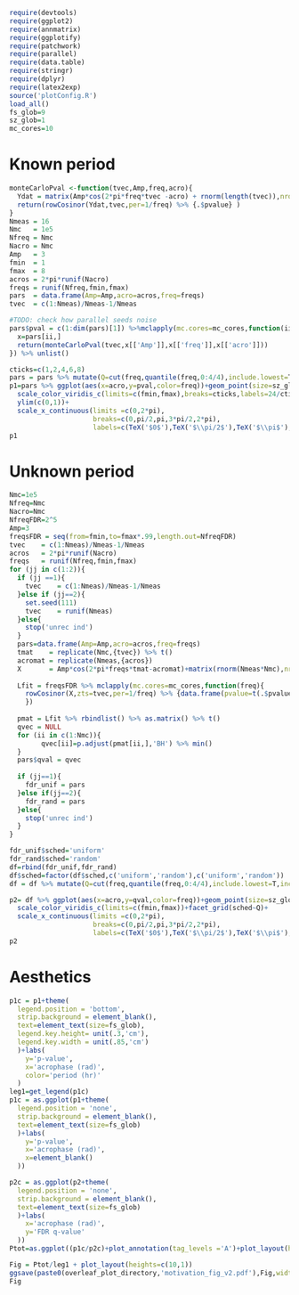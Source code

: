 ```r
require(devtools)
require(ggplot2)
require(annmatrix)
require(ggplotify)
require(patchwork)
require(parallel)
require(data.table)
require(stringr)
require(dplyr)
require(latex2exp)
source('plotConfig.R')
load_all()
fs_glob=9
sz_glob=1
mc_cores=10
```

# Known period
```r
monteCarloPval <-function(tvec,Amp,freq,acro){
  Ydat = matrix(Amp*cos(2*pi*freq*tvec -acro) + rnorm(length(tvec)),nrow=1)
  return(rowCosinor(Ydat,tvec,per=1/freq) %>% {.$pvalue} )
}
Nmeas = 16
Nmc   = 1e5
Nfreq = Nmc
Nacro = Nmc
Amp   = 3
fmin  = 1
fmax  = 8
acros = 2*pi*runif(Nacro)
freqs = runif(Nfreq,fmin,fmax)
pars  = data.frame(Amp=Amp,acro=acros,freq=freqs)
tvec  = c(1:Nmeas)/Nmeas-1/Nmeas

#TODO: check how parallel seeds noise
pars$pval = c(1:dim(pars)[1]) %>%mclapply(mc.cores=mc_cores,function(ii){
  x=pars[ii,] 
  return(monteCarloPval(tvec,x[['Amp']],x[['freq']],x[['acro']]))
}) %>% unlist()

cticks=c(1,2,4,6,8)
pars = pars %>% mutate(Q=cut(freq,quantile(freq,0:4/4),include.lowest=T,include.heighest=T))
p1=pars %>% ggplot(aes(x=acro,y=pval,color=freq))+geom_point(size=sz_glob)+
  scale_color_viridis_c(limits=c(fmin,fmax),breaks=cticks,labels=24/cticks)+
  ylim(c(0,1))+
  scale_x_continuous(limits =c(0,2*pi),
                     breaks=c(0,pi/2,pi,3*pi/2,2*pi),
                     labels=c(TeX('$0$'),TeX('$\\pi/2$'),TeX('$\\pi$'),TeX('$3\\pi/2$'),TeX('$2\\pi$')))
p1
```

# Unknown period 
```r
Nmc=1e5
Nfreq=Nmc
Nacro=Nmc
NfreqFDR=2^5
Amp=3
freqsFDR = seq(from=fmin,to=fmax*.99,length.out=NfreqFDR)
tvec    = c(1:Nmeas)/Nmeas-1/Nmeas
acros   = 2*pi*runif(Nacro)
freqs   = runif(Nfreq,fmin,fmax)
for (jj in c(1:2)){
  if (jj ==1){
    tvec    = c(1:Nmeas)/Nmeas-1/Nmeas
  }else if (jj==2){
    set.seed(111)
    tvec    = runif(Nmeas)
  }else{
    stop('unrec ind')
  }
  pars=data.frame(Amp=Amp,acro=acros,freq=freqs)
  tmat    = replicate(Nmc,{tvec}) %>% t()
  acromat = replicate(Nmeas,{acros}) 
  X       = Amp*cos(2*pi*freqs*tmat-acromat)+matrix(rnorm(Nmeas*Nmc),nrow=Nmc)
  
  Lfit = freqsFDR %>% mclapply(mc.cores=mc_cores,function(freq){
    rowCosinor(X,zts=tvec,per=1/freq) %>% {data.frame(pvalue=t(.$pvalue))}
    })
      
  pmat = Lfit %>% rbindlist() %>% as.matrix() %>% t()  
  qvec = NULL
  for (ii in c(1:Nmc)){
        qvec[ii]=p.adjust(pmat[ii,],'BH') %>% min()
  }
  pars$qval = qvec
  
  if (jj==1){
    fdr_unif = pars 
  }else if(jj==2){
    fdr_rand = pars
  }else{
    stop('unrec ind')
  }
}

fdr_unif$sched='uniform'
fdr_rand$sched='random'
df=rbind(fdr_unif,fdr_rand)
df$sched=factor(df$sched,c('uniform','random'),c('uniform','random'))
df = df %>% mutate(Q=cut(freq,quantile(freq,0:4/4),include.lowest=T,include.heighest=T))

p2= df %>% ggplot(aes(x=acro,y=qval,color=freq))+geom_point(size=sz_glob)+
  scale_color_viridis_c(limits=c(fmin,fmax))+facet_grid(sched~Q)+
  scale_x_continuous(limits =c(0,2*pi),
                     breaks=c(0,pi/2,pi,3*pi/2,2*pi),
                     labels=c(TeX('$0$'),TeX('$\\pi/2$'),TeX('$\\pi$'),TeX('$3\\pi/2$'),TeX('$2\\pi$')))
p2
```

# Aesthetics

```r
p1c = p1+theme(
  legend.position = 'bottom',
  strip.background = element_blank(),
  text=element_text(size=fs_glob),
  legend.key.height= unit(.3,'cm'),
  legend.key.width = unit(.85,'cm')
  )+labs(
    y='p-value',
    x='acrophase (rad)',
    color='period (hr)'
  )
leg1=get_legend(p1c)
p1c = as.ggplot(p1+theme(
  legend.position = 'none',
  strip.background = element_blank(),
  text=element_text(size=fs_glob)
  )+labs(
    y='p-value',
    x='acrophase (rad)',
    x=element_blank()
  ))

p2c = as.ggplot(p2+theme(
  legend.position = 'none',
  strip.background = element_blank(),
  text=element_text(size=fs_glob)
  )+labs(
    x='acrophase (rad)',
    y='FDR q-value'
  ))
Ptot=as.ggplot((p1c/p2c)+plot_annotation(tag_levels ='A')+plot_layout(heights=c(1.3,2)))

Fig = Ptot/leg1 + plot_layout(heights=c(10,1))
ggsave(paste0(overleaf_plot_directory,'motivation_fig_v2.pdf'),Fig,width=6,height=5)
Fig
```

```r
```